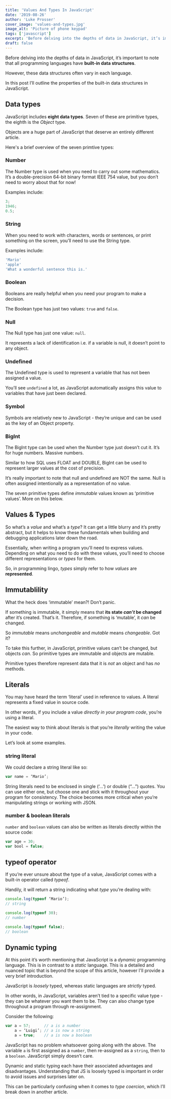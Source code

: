 ```yaml
---
title: 'Values And Types In JavaScript'
date: '2019-08-26'
author: 'Luke Prosser'
cover_image: 'values-and-types.jpg'
image_alt: 'Picture of phone keypad'
tags: ['javascript']
excerpt: 'Before delving into the depths of data in JavaScript, it’s important to note that all programming languages have built-in data structures. However, these data structures often vary in each language. In this post I’ll outline the properties of the built-in data structures in JavaScript.'
draft: false
---
```


Before delving into the depths of data in JavaScript, it’s important to note that all programming languages have **built-in data structures**.

However, these data structures often vary in each language.

In this post I’ll outline the properties of the built-in data structures in JavaScript.

## Data types

JavaScript includes **eight data types**. Seven of these are primitive types, the eighth is the _Object_ type.

Objects are a huge part of JavaScript that deserve an entirely different article.

Here's a brief overview of the seven primtive types:

### Number

The Number type is used when you need to carry out some mathematics. It’s a double-precision 64-bit binary format IEEE 754 value, but you don’t need to worry about that for now!

Examples include:

```javascript
3;
1946;
0.5;
```

### String

When you need to work with characters, words or sentences, or print something on the screen, you’ll need to use the String type.

Examples include:

```javascript
'Mario'
'apple'
'What a wonderful sentence this is.'
```

### Boolean

Booleans are really helpful when you need your program to make a decision.

The Boolean type has just two values: `true` and `false`.

### Null

The Null type has just one value: `null`.

It represents a lack of identification i.e. if a variable is null, it doesn’t point to any object.

### Undefined

The Undefined type is used to represent a variable that has not been assigned a value.

You’ll see `undefined` a lot, as JavaScript automatically assigns this value to variables that have just been declared.

### Symbol

Symbols are relatively new to JavaScript - they’re unique and can be used as the key of an Object property.

### BigInt

The BigInt type can be used when the Number type just doesn’t cut it. It’s for huge numbers. Massive numbers.

Similar to how SQL uses <Link href="/posts/sql-data-types-numbers"><a>FLOAT and DOUBLE</a></Link>, BigInt can be used to represent larger values at the cost of precision.

<InfoText>
    It’s really important to note that null and undefined are NOT the same. Null is often assigned intentionally as a representation of no value.
</InfoText>

The seven primitive types define _immutable_ values known as ‘primitive values’. More on this below.

## Values & Types

So what’s a _value_ and what’s a _type_? It can get a little blurry and it’s pretty abstract, but it helps to know these fundamentals when building and debugging applications later down the road.

Essentially, when writing a program you’ll need to express values. Depending on what you need to do with these values, you’ll need to choose different representations or _types_ for them.

So, in programming lingo, _types_ simply refer to how _values_ are **represented**.

## Immutablility

What the heck does ‘immutable’ mean?! Don’t panic.

If something is immutable, it simply means that **its state _can’t_ be changed** after it’s created. That’s it. Therefore, if something is ‘mutable’, it _can_ be changed.

So _immutable_ means _unchangeable_ and _mutable_ means _changeable_. Got it?

To take this further, in JavaScript, primitive values can’t be changed, but objects _can_. So primitive types are immutable and objects are mutable.

Primitive types therefore represent data that it is _not_ an object and has _no_ methods.

## Literals

You may have heard the term ‘literal’ used in reference to values. A literal represents a fixed value in source code.

In other words, if you include a value _directly in your program code_, you’re using a literal.

<InfoText>
    The easiest way to think about literals is that you’re <em>literally</em> writing the value in your code.
</InfoText>

Let’s look at some examples.

### string literal

We could declare a string literal like so:

```javascript
var name = ‘Mario’;
```

String literals need to be enclosed in single (‘…’) or double (“…”) quotes. You can use either one, but choose one and stick with it throughout your program for consistency. The choice becomes more critical when you’re manipulating strings or working with JSON.

### number & boolean literals

`number` and `boolean` values can also be written as literals directly within the source code:

```javascript
var age = 30;
var bool = false;
```

## typeof operator

If you’re ever unsure about the type of a value, JavaScript comes with a built-in operator called _typeof_.

Handily, it will return a string indicating what _type_ you’re dealing with:

```javascript
console.log(typeof ‘Mario’);
// string

console.log(typeof 30);
// number

console.log(typeof false);
// boolean
```

## Dynamic typing

At this point it’s worth mentioning that JavaScript is a _dynamic_ programming language. This is in contrast to a _static_ language. This is a detailed and nuanced topic that is beyond the scope of this article, however I'll provide a very brief introduction.

JavaScript is _loosely_ typed, whereas static languages are _strictly_ typed.

In other words, in JavaScript, variables aren’t tied to a specific value type - they can be whatever you want them to be. They can also change type throughout a program through re-assignment.

Consider the following:

```javascript
var a = 57;      // a is a number
    a = ‘Luigi’; // a is now a string
    a = true;    // a is now a boolean
```

JavaScript has no problem whatsoever going along with the above. The variable `a` is first assigned as a `number`, then re-assigned as a `string`, then to a `boolean`. JavaScript simply doesn’t care.

Dynamic and static typing each have their associated advantages and disadvantages. Understanding that JS is loosely typed is important in order to avoid issues and surprises later on.

This can be particularly confusing when it comes to _type coercion_, which I’ll break down in another article.
